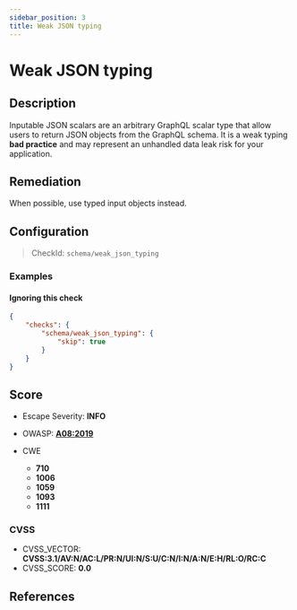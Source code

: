 ```yaml
---
sidebar_position: 3
title: Weak JSON typing
---
```


# Weak JSON typing

## Description

Inputable JSON scalars are an arbitrary GraphQL scalar type that allow users to return JSON objects from the GraphQL schema.
It is a weak typing **bad practice** and may represent an unhandled data leak risk for your application.

## Remediation

When possible, use typed input objects instead.


## Configuration

> CheckId: `schema/weak_json_typing`


### Examples


#### Ignoring this check

```json
{
    "checks": {
        "schema/weak_json_typing": {
            "skip": true
        }
    }
}
```




## Score

- Escape Severity: **<span className="info-severityom">INFO</span>**
- OWASP: **[A08:2019](https://github.com/OWASP/API-Security/blob/master/editions/2019/en/0xa8-injection.md)**

- CWE
  - **710**
  - **1006**
  - **1059**
  - **1093**
  - **1111**




### CVSS

- CVSS_VECTOR: **CVSS:3.1/AV:N/AC:L/PR:N/UI:N/S:U/C:N/I:N/A:N/E:H/RL:O/RC:C**
- CVSS_SCORE: **0.0**

## References


